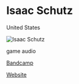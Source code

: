 
# Isaac Schutz

<Location>

United States

</Location>

![Isaac Schutz](http://www.isaacschutz.com/uploads/4/3/2/1/4321779/published/dsc07287.jpg?1574003010)

<Skills>

game audio 

</Skills>

<Personal>

[Bandcamp](https://isaacschutz.bandcamp.com/)

[Website](http://www.isaacschutz.com/recording.html)

</Personal>
